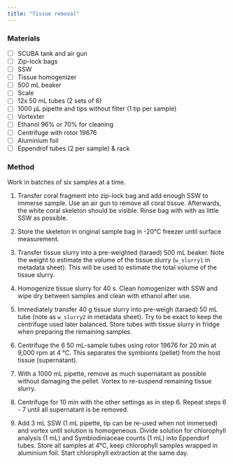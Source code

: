 ```yaml
---
title: "Tissue removal"
---
```


### Materials

-   [ ] SCUBA tank and air gun
-   [ ] Zip-lock bags
-   [ ] SSW
-   [ ] Tissue homogenizer
-   [ ] 500 mL beaker
-   [ ] Scale
-   [ ] 12x 50 mL tubes (2 sets of 6)
-   [ ] 1000 µL pipette and tips without filter (1 tip per sample)
-   [ ] Vortexter
-   [ ] Ethanol 96% or 70% for cleaning
-   [ ] Centrifuge with rotor 19676
-   [ ] Aluminium foil
-   [ ] Eppendrof tubes (2 per sample) & rack

### Method

::: callout-note
Work in batches of six samples at a time.
:::

1.  Transfer coral fragment into zip-lock bag and add enough SSW to immerse sample. Use an air gun to remove all coral tissue. Afterwards, the white coral skeleton should be visible. Rinse bag with with as little SSW as possible.

2.  Store the skeleton in original sample bag in -20°C freezer until surface measurement.

3.  Transfer tissue slurry into a pre-weighted (taraed) 500 mL beaker. Note the weight to estimate the volume of the tissue slurry (`w_slurry1` in metadata sheet). This will be used to estimate the total volume of the tissue slurry.

4.  Homogenize tissue slurry for 40 s. Clean homogenizer with SSW and wipe dry between samples and clean with ethanol after use.

5.  Immediately transfer 40 g tissue slurry into pre-weigh (taraed) 50 mL tube (note as `w_slurry2` in metadata sheet). Try to be exact to keep the centrifuge used later balanced. Store tubes with tissue slurry in fridge when preparing the remaining samples.

6.  Centrifuge the 6 50 mL-sample tubes using rotor 19676 for 20 min at 9,000 rpm at 4 °C. This separates the symbionts (pellet) from the host tissue (supernatant).

7.  With a 1000 mL pipette, remove as much supernatant as possible without damaging the pellet. Vortex to re-suspend remaining tissue slurry.

8.  Centrifuge for 10 min with the other settings as in step 6. Repeat steps 6 - 7 until all supernatant is be removed.

9.  Add 3 mL SSW (1 mL pipette, tip can be re-used when not immersed) and vortex until solution is homogeneous. Divide solution for chlorophyll analysis (1 mL) and Symbiodiniaceae counts (1 mL) into Eppendorf tubes. Store all samples at 4°C, keep chlorophyll samples wrapped in aluminium foil. Start chlorophyll extraction at the same day.
